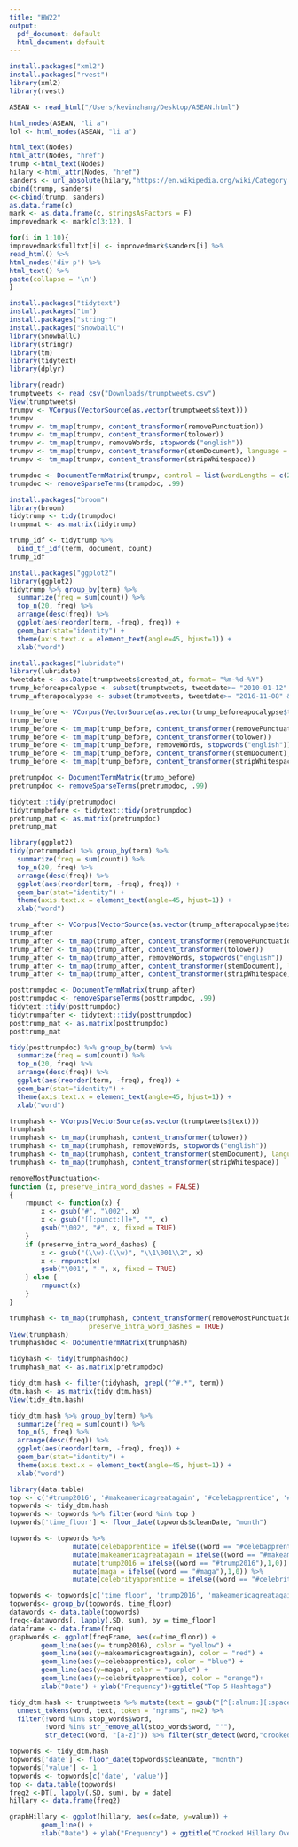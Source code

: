 ```yaml
---
title: "HW22"
output:
  pdf_document: default
  html_document: default
---
```

```r
install.packages("xml2")
install.packages("rvest")
library(xml2)
library(rvest)
```

```r
ASEAN <- read_html("/Users/kevinzhang/Desktop/ASEAN.html")
```

```r
html_nodes(ASEAN, "li a")
lol <- html_nodes(ASEAN, "li a")
```

```r
html_text(Nodes)
html_attr(Nodes, "href")
trump <-html_text(Nodes)
hilary <-html_attr(Nodes, "href")
sanders <- url_absolute(hilary,"https://en.wikipedia.org/wiki/Category:Member_states_of_the_Association_of_Southeast_Asian_Nations")
cbind(trump, sanders)
c<-cbind(trump, sanders)
as.data.frame(c)
mark <- as.data.frame(c, stringsAsFactors = F)
improvedmark <- mark[c(3:12), ]
```

```r
for(i in 1:10){
improvedmark$fulltxt[i] <- improvedmark$sanders[i] %>%
read_html() %>%
html_nodes('div p') %>%
html_text() %>%
paste(collapse = '\n')
}
```

```r
install.packages("tidytext")
install.packages("tm")
install.packages("stringr")
install.packages("SnowballC")
library(SnowballC)
library(stringr)
library(tm)
library(tidytext)
library(dplyr)
```

```r
library(readr)
trumptweets <- read_csv("Downloads/trumptweets.csv")
View(trumptweets)
trumpv <- VCorpus(VectorSource(as.vector(trumptweets$text)))
trumpv
trumpv <- tm_map(trumpv, content_transformer(removePunctuation))
trumpv <- tm_map(trumpv, content_transformer(tolower))
trumpv <- tm_map(trumpv, removeWords, stopwords("english"))
trumpv <- tm_map(trumpv, content_transformer(stemDocument), language = "english")
trumpv <- tm_map(trumpv, content_transformer(stripWhitespace))
```

```r
trumpdoc <- DocumentTermMatrix(trumpv, control = list(wordLengths = c(2, Inf)))
trumpdoc <- removeSparseTerms(trumpdoc, .99)
```

```r
install.packages("broom")
library(broom)
tidytrump <- tidy(trumpdoc)
trumpmat <- as.matrix(tidytrump)
```



```r
trump_idf <- tidytrump %>%
  bind_tf_idf(term, document, count)
trump_idf
```

```r
install.packages("ggplot2")
library(ggplot2)
tidytrump %>% group_by(term) %>%
  summarize(freq = sum(count)) %>%
  top_n(20, freq) %>%
  arrange(desc(freq)) %>%
  ggplot(aes(reorder(term, -freq), freq)) +
  geom_bar(stat="identity") +
  theme(axis.text.x = element_text(angle=45, hjust=1)) +
  xlab("word")

```

```r
install.packages("lubridate")
library(lubridate)
tweetdate <- as.Date(trumptweets$created_at, format= "%m-%d-%Y")
trump_beforeapocalypse <- subset(trumptweets, tweetdate>= "2010-01-12" & tweetdate < "2016-11-08")
trump_afterapocalypse <- subset(trumptweets, tweetdate>= "2016-11-08" & tweetdate < "2018-1-31")
```

```r
trump_before <- VCorpus(VectorSource(as.vector(trump_beforeapocalypse$text)))
trump_before
trump_before <- tm_map(trump_before, content_transformer(removePunctuation))
trump_before <- tm_map(trump_before, content_transformer(tolower))
trump_before <- tm_map(trump_before, removeWords, stopwords("english"))
trump_before <- tm_map(trump_before, content_transformer(stemDocument), language = "english")
trump_before <- tm_map(trump_before, content_transformer(stripWhitespace))
```

```r
pretrumpdoc <- DocumentTermMatrix(trump_before)
pretrumpdoc <- removeSparseTerms(pretrumpdoc, .99)
```

```r
tidytext::tidy(pretrumpdoc)
tidytrumpbefore <- tidytext::tidy(pretrumpdoc)
pretrump_mat <- as.matrix(pretrumpdoc)
pretrump_mat
```

```r
library(ggplot2)
tidy(pretrumpdoc) %>% group_by(term) %>%
  summarize(freq = sum(count)) %>%
  top_n(20, freq) %>%
  arrange(desc(freq)) %>%
  ggplot(aes(reorder(term, -freq), freq)) +
  geom_bar(stat="identity") +
  theme(axis.text.x = element_text(angle=45, hjust=1)) +
  xlab("word")
```


```r
trump_after <- VCorpus(VectorSource(as.vector(trump_afterapocalypse$text)))
trump_after
trump_after <- tm_map(trump_after, content_transformer(removePunctuation))
trump_after <- tm_map(trump_after, content_transformer(tolower))
trump_after <- tm_map(trump_after, removeWords, stopwords("english"))
trump_after <- tm_map(trump_after, content_transformer(stemDocument), language = "english")
trump_after <- tm_map(trump_after, content_transformer(stripWhitespace))
```

```r
posttrumpdoc <- DocumentTermMatrix(trump_after)
posttrumpdoc <- removeSparseTerms(posttrumpdoc, .99)
tidytext::tidy(posttrumpdoc)
tidytrumpafter <- tidytext::tidy(posttrumpdoc)
posttrump_mat <- as.matrix(posttrumpdoc)
posttrump_mat
```

```r
tidy(posttrumpdoc) %>% group_by(term) %>%
  summarize(freq = sum(count)) %>%
  top_n(20, freq) %>%
  arrange(desc(freq)) %>%
  ggplot(aes(reorder(term, -freq), freq)) +
  geom_bar(stat="identity") +
  theme(axis.text.x = element_text(angle=45, hjust=1)) +
  xlab("word")
```

```r
trumphash <- VCorpus(VectorSource(as.vector(trumptweets$text)))
trumphash
trumphash <- tm_map(trumphash, content_transformer(tolower))
trumphash <- tm_map(trumphash, removeWords, stopwords("english"))
trumphash <- tm_map(trumphash, content_transformer(stemDocument), language = "english")
trumphash <- tm_map(trumphash, content_transformer(stripWhitespace))

removeMostPunctuation<-
function (x, preserve_intra_word_dashes = FALSE) 
{
    rmpunct <- function(x) {
        x <- gsub("#", "\002", x)
        x <- gsub("[[:punct:]]+", "", x)
        gsub("\002", "#", x, fixed = TRUE)
    }
    if (preserve_intra_word_dashes) { 
        x <- gsub("(\\w)-(\\w)", "\\1\001\\2", x)
        x <- rmpunct(x)
        gsub("\001", "-", x, fixed = TRUE)
    } else {
        rmpunct(x)
    }
}

trumphash <- tm_map(trumphash, content_transformer(removeMostPunctuation),
                    preserve_intra_word_dashes = TRUE)
View(trumphash)
trumphashdoc <- DocumentTermMatrix(trumphash)

tidyhash <- tidy(trumphashdoc)
trumphash_mat <- as.matrix(pretrumpdoc)

tidy_dtm.hash <- filter(tidyhash, grepl("^#.*", term))
dtm.hash <- as.matrix(tidy_dtm.hash)
View(tidy_dtm.hash)

tidy_dtm.hash %>% group_by(term) %>%
  summarize(freq = sum(count)) %>%
  top_n(5, freq) %>%
  arrange(desc(freq)) %>%
  ggplot(aes(reorder(term, -freq), freq)) +
  geom_bar(stat="identity") +
  theme(axis.text.x = element_text(angle=45, hjust=1)) +
  xlab("word")
```


```r
library(data.table)
top <- c('#trump2016', '#makeamericagreatagain', '#celebapprentice', '#maga','#celebrityapprentice')
topwords <- tidy_dtm.hash
topwords <- topwords %>% filter(word %in% top )
topwords['time_floor'] <- floor_date(topwords$cleanDate, "month")
```


```r
topwords <- topwords %>% 
                mutate(celebapprentice = ifelse((word == "#celebapprentice"),1,0)) %>%
                mutate(makeamericagreatagain = ifelse((word == "#makeamericagreatagain"),1,0)) %>% 
                mutate(trump2016 = ifelse((word == "#trump2016"),1,0)) %>% 
                mutate(maga = ifelse((word == "#maga"),1,0)) %>% 
                mutate(celebrityapprentice = ifelse((word == "#celebrityapprentice"),1,0))
```

```r
topwords <- topwords[c('time_floor', 'trump2016', 'makeamericagreatagain', 'celebapprentice', 'maga','celebrityapprentice')]
topwords<- group_by(topwords, time_floor)
datawords <- data.table(topwords)
freq<-datawords[, lapply(.SD, sum), by = time_floor]
dataframe <- data.frame(freq)
graphwords <- ggplot(freqFrame, aes(x=time_floor)) + 
        geom_line(aes(y= trump2016), color = "yellow") +
        geom_line(aes(y=makeamericagreatagain), color = "red") + 
        geom_line(aes(y=celebapprentice), color = "blue") + 
        geom_line(aes(y=maga), color = "purple") + 
        geom_line(aes(y=celebrityapprentice), color = "orange")+
        xlab("Date") + ylab("Frequency")+ggtitle("Top 5 Hashtags")
```

```r
tidy_dtm.hash <- trumptweets %>% mutate(text = gsub("[^[:alnum:][:space:]#]", "", text)) %>% mutate(text = gsub("https", " ", text, ignore.case = T)) %>%
  unnest_tokens(word, text, token = "ngrams", n=2) %>%
  filter(!word %in% stop_words$word,
         !word %in% str_remove_all(stop_words$word, "'"),
         str_detect(word, "[a-z]")) %>% filter(str_detect(word,"crooked hillary"))
```


```r
topwords <- tidy_dtm.hash
topwords['date'] <- floor_date(topwords$cleanDate, "month")
topwords['value'] <- 1
topwords <- topwords[c('date', 'value')]
top <- data.table(topwords)
freq2 <-DT[, lapply(.SD, sum), by = date]
hillary <- data.frame(freq2)
```


```r

graphHillary <- ggplot(hillary, aes(x=date, y=value)) + 
        geom_line() +
        xlab("Date") + ylab("Frequency") + ggtitle("Crooked Hillary Over Time")

```

